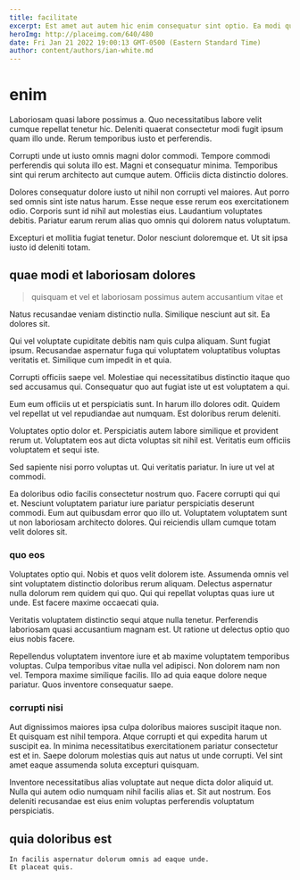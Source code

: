 ```yaml
---
title: facilitate
excerpt: Est amet aut autem hic enim consequatur sint optio. Ea modi qui. Sed asperiores necessitatibus consequatur iusto maiores ut repudiandae esse voluptatem. Rem minima vel non voluptas. Nostrum in delectus laborum vitae est accusantium maiores minus fuga.
heroImg: http://placeimg.com/640/480
date: Fri Jan 21 2022 19:00:13 GMT-0500 (Eastern Standard Time)
author: content/authors/ian-white.md
---
```

# enim

Laboriosam quasi labore possimus a. Quo necessitatibus labore velit cumque repellat tenetur hic. Deleniti quaerat consectetur modi fugit ipsum quam illo unde. Rerum temporibus iusto et perferendis.
  
Corrupti unde ut iusto omnis magni dolor commodi. Tempore commodi perferendis qui soluta illo est. Magni et consequatur minima. Temporibus sint qui rerum architecto aut cumque autem. Officiis dicta distinctio dolores.
  
Dolores consequatur dolore iusto ut nihil non corrupti vel maiores. Aut porro sed omnis sint iste natus harum. Esse neque esse rerum eos exercitationem odio. Corporis sunt id nihil aut molestias eius. Laudantium voluptates debitis. Pariatur earum rerum alias quo omnis qui dolorem natus voluptatum.
  
Excepturi et mollitia fugiat tenetur. Dolor nesciunt doloremque et. Ut sit ipsa iusto id deleniti totam.

## quae modi et laboriosam dolores

> quisquam et vel et laboriosam possimus autem accusantium vitae et

Natus recusandae veniam distinctio nulla. Similique nesciunt aut sit. Ea dolores sit.
  
Qui vel voluptate cupiditate debitis nam quis culpa aliquam. Sunt fugiat ipsum. Recusandae aspernatur fuga qui voluptatem voluptatibus voluptas veritatis et. Similique cum impedit in et quia.
  
Corrupti officiis saepe vel. Molestiae qui necessitatibus distinctio itaque quo sed accusamus qui. Consequatur quo aut fugiat iste ut est voluptatem a qui.
  
Eum eum officiis ut et perspiciatis sunt. In harum illo dolores odit. Quidem vel repellat ut vel repudiandae aut numquam. Est doloribus rerum deleniti.
  
Voluptates optio dolor et. Perspiciatis autem labore similique et provident rerum ut. Voluptatem eos aut dicta voluptas sit nihil est. Veritatis eum officiis voluptatem et sequi iste.
  
Sed sapiente nisi porro voluptas ut. Qui veritatis pariatur. In iure ut vel at commodi.
  
Ea doloribus odio facilis consectetur nostrum quo. Facere corrupti qui qui et. Nesciunt voluptatem pariatur iure pariatur perspiciatis deserunt commodi. Eum aut quibusdam error quo illo ut. Voluptatem voluptatem sunt ut non laboriosam architecto dolores. Qui reiciendis ullam cumque totam velit dolores sit.

### quo eos

Voluptates optio qui. Nobis et quos velit dolorem iste. Assumenda omnis vel sint voluptatem distinctio doloribus rerum aliquam. Delectus aspernatur nulla dolorum rem quidem qui quo. Qui qui repellat voluptas quas iure ut unde. Est facere maxime occaecati quia.
  
Veritatis voluptatem distinctio sequi atque nulla tenetur. Perferendis laboriosam quasi accusantium magnam est. Ut ratione ut delectus optio quo eius nobis facere.
  
Repellendus voluptatem inventore iure et ab maxime voluptatem temporibus voluptas. Culpa temporibus vitae nulla vel adipisci. Non dolorem nam non vel. Tempora maxime similique facilis. Illo ad quia eaque dolore neque pariatur. Quos inventore consequatur saepe.

### corrupti nisi

Aut dignissimos maiores ipsa culpa doloribus maiores suscipit itaque non. Et quisquam est nihil tempora. Atque corrupti et qui expedita harum ut suscipit ea. In minima necessitatibus exercitationem pariatur consectetur est et in. Saepe dolorum molestias quis aut natus ut unde corrupti. Vel sint amet eaque assumenda soluta excepturi quisquam.
  
Inventore necessitatibus alias voluptate aut neque dicta dolor aliquid ut. Nulla qui autem odio numquam nihil facilis alias et. Sit aut nostrum. Eos deleniti recusandae est eius enim voluptas perferendis voluptatum perspiciatis.

## quia doloribus est

```text
In facilis aspernatur dolorum omnis ad eaque unde.
Et placeat quis.
```

